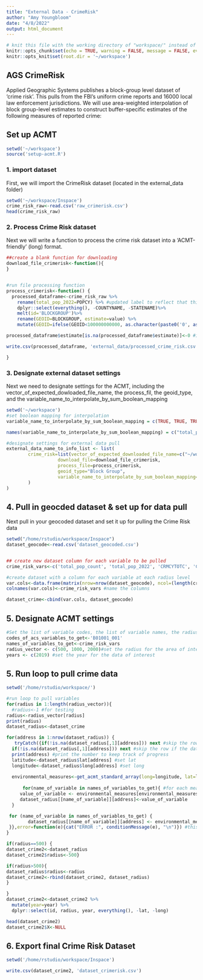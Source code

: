 ```yaml
---
title: "External Data - CrimeRisk"
author: "Amy Youngbloom"
date: "4/8/2022"
output: html_document
---
```


```r
# knit this file with the working directory of "workspace/" instead of "workspace/examples"
knitr::opts_chunk$set(echo = TRUE, warning = FALSE, message = FALSE, eval=FALSE)
knitr::opts_knit$set(root.dir = '~/workspace')
```

## AGS CrimeRisk

Applied Geographic Systems publishes a block-group level dataset of ‘crime risk’.  This pulls from the FBI’s uniform crime reports and 16000 local law enforcement jurisdictions.  We will use area-weighted interpolation of block group-level estimates to construct buffer-specific estimates of the following measures of reported crime:

## Set up ACMT

```r
setwd('~/workspace')
source('setup-acmt.R')
```

### 1. import dataset

First, we will import the CrimeRisk dataset (located in the external_data folder)

```r
setwd('~/workspace/Inspace')
crime_risk_raw<-read.csv('raw_crimerisk.csv')
head(crime_risk_raw)
```

### 2. Process Crime Risk dataset

Next we will write a function to process the crime risk dataset into a 'ACMT-friendly' (long) format. 

```r

##create a blank function for downloading
download_file_crimerisk<-function(){
}


#run file processing function
process_crimerisk<-function() {
  processed_dataframe<-crime_risk_raw %>%
    rename(total_pop_2022=POPCY) %>% #updated label to reflect that this is the total population based on 2022 census
    dplyr::select(everything(), -COUNTYNAME, -STATENAME)%>%
    melt(id='BLOCKGROUP')%>%
    rename(GEOID=BLOCKGROUP, estimate=value) %>%
    mutate(GEOID=ifelse(GEOID<100000000000, as.character(paste0('0', as.character(GEOID), "")), as.character(GEOID))) #convert to GEOID to character for joining data, need to add an extra 0 in front for some values

processed_dataframe$estimate[is.na(processed_dataframe$estimate)]<-0 #impute NA with 0 values

write.csv(processed_dataframe, 'external_data/processed_crime_risk.csv', quote=TRUE, row.names = FALSE)

}


```


### 3. Designate external dataset settings

Next we need to designate settings for the ACMT, including the vector_of_expected_dowloaded_file_name, the process_fil, the geoid_type, and the variable_name_to_interpolate_by_sum_boolean_mapping

```r
setwd('~/workspace')
#set boolean mapping for interpolation
variable_name_to_interpolate_by_sum_boolean_mapping = c(TRUE, TRUE, TRUE, TRUE, TRUE, TRUE, TRUE, TRUE, TRUE, TRUE, TRUE, TRUE)

names(variable_name_to_interpolate_by_sum_boolean_mapping) = c("total_pop_2022", "CRMCYTOTC","CRMCYPERC","CRMCYMURD","CRMCYRAPE","CRMCYROBB", "CRMCYASST", "CRMCYPROC", "CRMCYBURG",  "CRMCYLARC", "CRMCYMVEH", 'total_pop_2010') 

#designate settings for external data pull
external_data_name_to_info_list <- list(
        crime_risk=list(vector_of_expected_downloaded_file_name=c("~/workspace/Inspace/raw_crimerisk.csv"),
                   download_file=download_file_crimerisk,
                   process_file=process_crimerisk,
                   geoid_type="Block Group",
                   variable_name_to_interpolate_by_sum_boolean_mapping=variable_name_to_interpolate_by_sum_boolean_mapping 
        )
)

```

## 4. Pull in geocded dataset & set up for data pull

Next pull in your geocoded dataset and set it up for pulling the Crime Risk data

```r
setwd("/home/rstudio/workspace/Inspace")
dataset_geocode<-read.csv('dataset_geocoded.csv')


## create new dataset column for each variable to be pulled
crime_risk_vars<-c('total_pop_count', 'total_pop_2022', 'CRMCYTOTC', 'CRMCYPERC', 'CRMCYMURD', 'CRMCYRAPE', 'CRMCYROBB', 'CRMCYASST', 'CRMCYPROC', 'CRMCYBURG', 'CRMCYLARC', 'CRMCYMVEH')

#create dataset with a column for each variable at each radius level
var.cols<-data.frame(matrix(nrow=nrow(dataset_geocode), ncol=(length(crime_risk_vars)))) #create dataset of columns
colnames(var.cols)<-crime_risk_vars #name the columns

dataset_crime<-cbind(var.cols, dataset_geocode)

```

## 5. Designate ACMT settings

```r

#Set the list of variable codes, the list of variable names, the radius, and the year for the data you want pulled
codes_of_acs_variables_to_get<-'B01001_001' 
names_of_variables_to_get<-crime_risk_vars
radius_vector <- c(500, 1000, 2000)#set the radius for the area of interest
years <- c(2019) #set the year for the data of interest

```

## 5. Run loop to pull crime data

```r
setwd('/home/rstudio/workspace/')

#run loop to pull variables
for(radius in 1:length(radius_vector)){
  #radius<-1 #for testing
radius<-radius_vector[radius]
print(radius)
dataset_radius<-dataset_crime

for(address in 1:nrow(dataset_radius)) {
   tryCatch({if(!is.na(dataset_radius[,1][address])) next #skip the row if the data is already there
  if(!is.na(dataset_radius[,1][address])) next #skip the row if the data is already there
  print(address) #print the number to keep track of progress
  latitude<-dataset_radius$lat[address] #set lat
  longitude<-dataset_radius$long[address] #set long
  
  environmental_measures<-get_acmt_standard_array(long=longitude, lat=latitude, radius_meters = radius, year=year, codes_of_acs_variables_to_get = codes_of_acs_variables_to_get, external_data_name_to_info_list=external_data_name_to_info_list, fill_missing_GEOID_with_zero = TRUE) #pull measures for given lat & long
 
      for(name_of_variable in names_of_variables_to_get){ #for each measures, get the value and put it into the column of the same name
     value_of_variable <- environmental_measures[environmental_measures$names == name_of_variable,]$values  
     dataset_radius[[name_of_variable]][address]<-value_of_variable
  }

 for (name_of_variable in names_of_variables_to_get) {
        dataset_radius[[name_of_variable]][address] <- environmental_measures[environmental_measures$names == name_of_variable, ]$values  
 }},error=function(e){cat("ERROR :", conditionMessage(e), "\n")}) #this will print any error messages
}

if(radius==500) {
dataset_crime2<-dataset_radius
dataset_crime2$radius<-500}

if(radius>500){
dataset_radius$radius<-radius
dataset_crime2<-rbind(dataset_crime2, dataset_radius)
}

}
dataset_crime2<-dataset_crime2 %>% 
  mutate(year=year) %>%
  dplyr::select(id, radius, year, everything(), -lat, -long)

head(dataset_crime2)
dataset_crime2$X<-NULL


```
  
## 6. Export final Crime Risk Dataset

```r
setwd('/home/rstudio/workspace/Inspace')

write.csv(dataset_crime2, 'dataset_crimerisk.csv')

```
 
